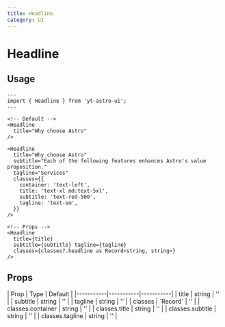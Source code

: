 ```yaml
---
title: Headline
category: UI
---
```



# Headline

<div className="space-y-12">
  <Demo title="Default">
    <Headline 
      title="Why choose Astro"
      subtitle="Each of the following features enhances Astro's value proposition."
      tagline="Services"
    />
  </Demo>
</div>


## Usage

```astro
---
import { Headline } from 'yt-astro-ui';
---

<!-- Default -->
<Headline 
  title="Why choose Astro"
/>

<Headline 
  title="Why choose Astro"
  subtitle="Each of the following features enhances Astro's value proposition."
  tagline="Services"
  classes={{ 
    container: 'text-left',
    title: 'text-xl md:text-5xl',
    subtitle: 'text-red-500',
    tagline: 'text-sm',
  }}
/>

<!-- Props -->
<Headline 
  title={title} 
  subtitle={subtitle} tagline={tagline} 
  classes={classes?.headline as Record<string, string>}
/>
```

## Props
<div className="overflow-x-auto">
  <div className="min-w-xl">
    | Prop      | Type      | Default   |
    |-----------|-----------|-----------|
    | title | string | '' |
    | subtitle | string | '' |
    | tagline | string | '' |
    | classes | `Record<string, string>` | '' |
    | classes.container | string | '' |
    | classes.title | string | '' |
    | classes.subtitle | string | '' |
    | classes.tagline | string | '' |
  </div>
</div>


